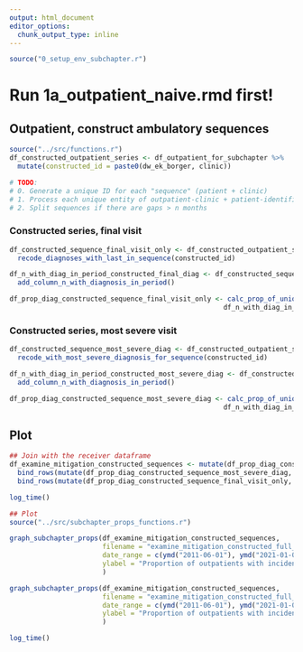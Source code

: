 ```yaml
---
output: html_document
editor_options: 
  chunk_output_type: inline
---
```

```r
source("0_setup_env_subchapter.r")
```

# Run 1a_outpatient_naive.rmd first!

## Outpatient, construct ambulatory sequences
```r
source("../src/functions.r")
df_constructed_outpatient_series <- df_outpatient_for_subchapter %>% 
  mutate(constructed_id = paste0(dw_ek_borger, clinic))

# TODO: 
# 0. Generate a unique ID for each "sequence" (patient + clinic)
# 1. Process each unique entity of outpatient-clinic + patient-identifier uniquely
# 2. Split sequences if there are gaps > n months

```

### Constructed series, final visit
```r
df_constructed_sequence_final_visit_only <- df_constructed_outpatient_series %>% 
  recode_diagnoses_with_last_in_sequence(constructed_id)

df_n_with_diag_in_period_constructed_final_diag <- df_constructed_sequence_final_visit_only %>% 
  add_column_n_with_diagnosis_in_period()

df_prop_diag_constructed_sequence_final_visit_only <- calc_prop_of_unique_patients_with_diagnosis(df_unique_in_period_outpatient,
                                                     df_n_with_diag_in_period_constructed_final_diag)

```
### Constructed series, most severe visit
```r
df_constructed_sequence_most_severe_diag <- df_constructed_outpatient_series %>% 
  recode_with_most_severe_diagnosis_for_sequence(constructed_id)

df_n_with_diag_in_period_constructed_most_severe_diag <- df_constructed_sequence_most_severe_diag %>% 
  add_column_n_with_diagnosis_in_period()

df_prop_diag_constructed_sequence_most_severe_diag <- calc_prop_of_unique_patients_with_diagnosis(df_unique_in_period_outpatient,
                                                     df_n_with_diag_in_period_constructed_most_severe_diag)
```

## Plot
```r

## Join with the receiver dataframe
df_examine_mitigation_constructed_sequences <- mutate(df_prop_diag_constructed_sequence_most_severe_diag, origin = "Unchanged") %>% 
  bind_rows(mutate(df_prop_diag_constructed_sequence_most_severe_diag, origin = "Most severe")) %>% 
  bind_rows(mutate(df_prop_diag_constructed_sequence_final_visit_only, origin = "Final visit"))

log_time()
```

```r
## Plot
source("../src/subchapter_props_functions.r")

graph_subchapter_props(df_examine_mitigation_constructed_sequences, 
                       filename = "examine_mitigation_constructed_full_same_y_axes",
                       date_range = c(ymd("2011-06-01"), ymd("2021-01-01")),
                       ylabel = "Proportion of outpatients with incident main diagnosis from chapter"
                       )

graph_subchapter_props(df_examine_mitigation_constructed_sequences, 
                       filename = "examine_mitigation_constructed_full_free_y_axes",
                       date_range = c(ymd("2011-06-01"), ymd("2021-01-01")),
                       ylabel = "Proportion of outpatients with incident main diagnosis from chapter"
                       )

log_time()
```